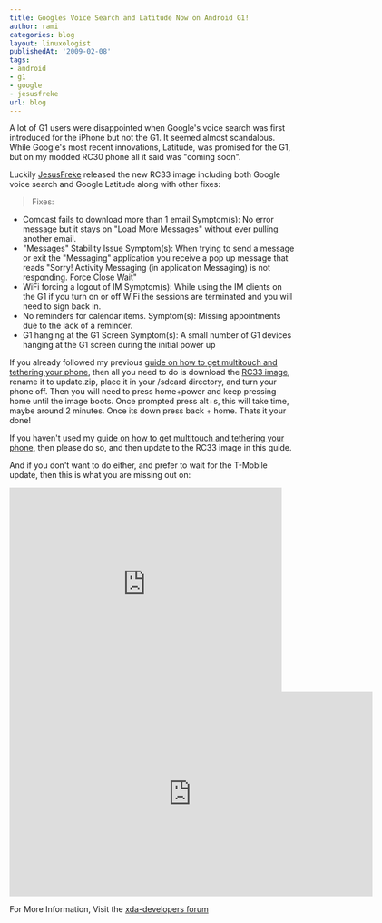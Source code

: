 ```yaml
---
title: Googles Voice Search and Latitude Now on Android G1!
author: rami
categories: blog
layout: linuxologist
publishedAt: '2009-02-08'
tags:
- android
- g1
- google
- jesusfreke
url: blog
---
```


A lot of G1 users were disappointed when Google's voice search was first introduced for the iPhone but not the G1\. It seemed almost scandalous. While Google's most recent innovations, Latitude, was promised for the G1, but on my modded RC30 phone all it said was "coming soon".

Luckily [JesusFreke](/tags/#jesusfreke) released the new RC33 image including both Google voice search and Google Latitude along with other fixes:

> Fixes:
 * Comcast fails to download more than 1 email 
 Symptom(s): No error message but it stays on "Load More Messages" without ever pulling another email. 
 * "Messages" Stability Issue 
 Symptom(s): When trying to send a message or exit the "Messaging" application you receive a pop up message that reads "Sorry! Activity Messaging (in application Messaging) is not responding. Force Close Wait" 
 * WiFi forcing a logout of IM 
 Symptom(s): While using the IM clients on the G1 if you turn on or off WiFi the sessions are terminated and you will need to sign back in. 
 * No reminders for calendar items. 
 Symptom(s): Missing appointments due to the lack of a reminder. 
 * G1 hanging at the G1 Screen 
 Symptom(s): A small number of G1 devices hanging at the G1 screen during the initial power up

If you already followed my previous [guide on how to get multitouch and tethering your phone](/2009/02/03/howto-multitouch-tethering-task-manager-for-android-g1), then all you need to do is download the [RC33 image](http://jf.odiness.com/v1.41/JFv1.41_RC33.zip), rename it to update.zip, place it in your /sdcard directory, and turn your phone off. Then you will need to press home+power and keep pressing home until the image boots. Once prompted press alt+s, this will take time, maybe around 2 minutes. Once its down press back + home. Thats it your done!

If you haven't used my [guide on how to get multitouch and tethering your phone](/2009/02/03/howto-multitouch-tethering-task-manager-for-android-g1), then please do so, and then update to the RC33 image in this guide.

And if you don't want to do either, and prefer to wait for the T-Mobile update, then this is what you are missing out on:


<iframe width="480" height="360" src="https://www.youtube-nocookie.com/embed/y3z7Tw1K17A?rel=0" frameborder="0" allowfullscreen></iframe>
<iframe width="640" height="360" src="https://www.youtube-nocookie.com/embed/Q-Oq-9enE-k?rel=0" frameborder="0" allowfullscreen></iframe>

For More Information, Visit the [xda-developers forum](http://forum.xda-developers.com/showthread.php?p=3219972#post3219972)
